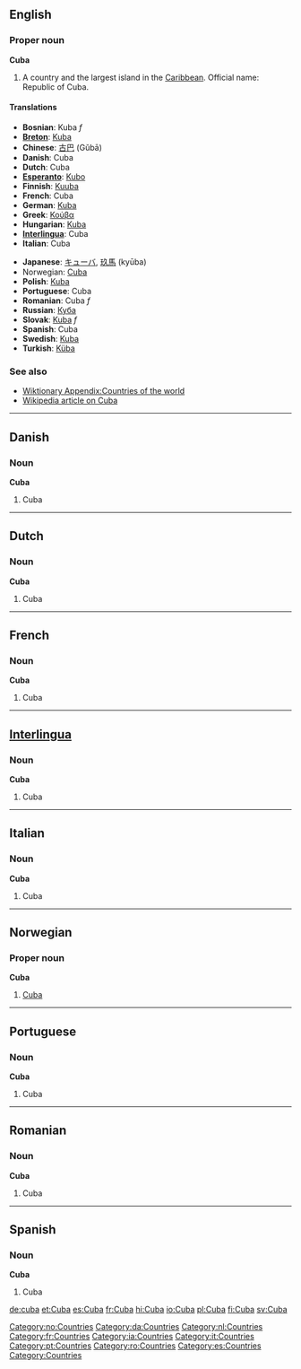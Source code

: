 ==English==
===Proper noun===
'''Cuba'''

# A country and the largest island in the [[Caribbean]]. Official name: Republic of Cuba.

====Translations====
{{top}}
*'''Bosnian''': Kuba ''f''
*'''[[Breton]]''': [[Kuba]]
*'''Chinese''': [[古巴]] (Gǔbā)
*'''Danish''': Cuba
*'''Dutch''': Cuba
*'''[[Esperanto]]''': [[Kubo]]
*'''Finnish''': [[Kuuba]]
*'''French''': Cuba
*'''German''': [[Kuba]]
*'''Greek''': [[Κούβα]]
*'''Hungarian''': [[Kuba]]
*'''[[Interlingua]]''': Cuba
*'''Italian''': Cuba
{{mid}}
*'''Japanese''': [[キューバ]], [[玖馬]] (kyūba)
*Norwegian: [[#Norwegian|Cuba]]
*'''Polish''': [[Kuba]]
*'''Portuguese''': Cuba
*'''Romanian''': Cuba ''f''
*'''Russian''': [[Куба]]
*'''Slovak''': [[Kuba#Slovak|Kuba]] ''f''
*'''Spanish''': Cuba
*'''Swedish''': [[Kuba]]
*'''Turkish''': [[Küba]]
{{bottom}}

===See also===
*[[Wiktionary Appendix:Countries of the world]]
*[[w:Cuba|Wikipedia article on Cuba]]

----

==Danish==
===Noun===
'''Cuba'''

#Cuba

----

==Dutch==
===Noun===
'''Cuba'''

#Cuba

----

==French==
===Noun===
'''Cuba'''

#Cuba

----

==[[Interlingua]]==
===Noun===
'''Cuba'''

#Cuba

----

==Italian==
===Noun===
'''Cuba'''

#Cuba

----

==Norwegian==
===Proper noun===
[[Category:no:Countries]]
'''Cuba'''
#[[#English|Cuba]]

----

==Portuguese==
===Noun===
'''Cuba'''

#Cuba

----

==Romanian==
===Noun===
'''Cuba'''

#Cuba

----

==Spanish==
===Noun===
'''Cuba'''

#Cuba



[[Category:da:Countries]] [[Category:nl:Countries]] [[Category:fr:Countries]] [[Category:ia:Countries]] [[Category:it:Countries]] [[Category:pt:Countries]] [[Category:ro:Countries]] [[Category:es:Countries]] [[Category:Countries]]

[[de:cuba]]
[[et:Cuba]]
[[es:Cuba]]
[[fr:Cuba]]
[[hi:Cuba]]
[[io:Cuba]]
[[pl:Cuba]]
[[fi:Cuba]]
[[sv:Cuba]]